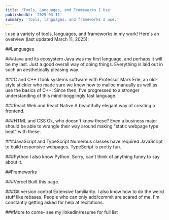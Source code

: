 ```yaml
---
title: 'Tools, Languages, and Frameworks I Use'
publishedAt: '2025-03-11'
summary: 'Tools, languages, and frameworks I use.'
---
```


I use a variety of tools, languages, and frameworks in my work! Here's an overview (last updated March 11, 2025):

##Languages

###Java and its ecosystem
Java was my first language, and perhaps it will be my last. Just a good overall way of doing things. Everything is laid out in such an aesthetically pleasing way.

###C and C++
I took systems software with Professor Mark Erle, an old-style stickler who made sure we knew how to malloc manually as well as use the basics of C++. Since then, I've progressed to a stronger understanding of this mind-bogglingly fast language.

###React Web and React Native
A beautifully elegant way of creating a frontend.

###HTML and CSS
Ok, who doesn't know these? Even a business major should be able to wrangle their way around making "static webpage type beat" with these.

###JavaScript and TypeScript
Numerous classes have required JavaScript to build responsive webpages. TypeScript is pretty fun.

###Python
I also know Python. Sorry, can't think of anything funny to say about it. 

##Frameworks

###Vercel
Built this page.

###Git version control
Extensive familiarity. I also know how to do the weird stuff like rebases. People who can only add/commit are scared of me. I'm constantly getting asked for help at recitations.

###More to come- see my linkedin/resume for full list